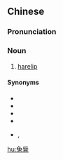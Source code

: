 {{also|兔唇}}
==Chinese==
{{zh-forms|s=兔唇|t2=兔唇}}

===Pronunciation===
{{zh-pron
|m=tùchún
|c=tou3 seon4
|mn=thò͘-tûn
|cat=n
}}

===Noun===
{{zh-noun}}

# [[harelip]]

====Synonyms====
* {{zh-l|脣裂}}
* {{zh-l|兔缺}}
* {{zh-l|缺脣}}
* {{zh-l|缺嘴}}
* {{zh-l|豁嘴}}, {{zh-l|豁嘴子}}

[[hu:兔脣]]